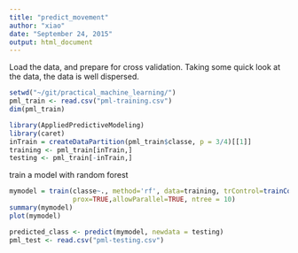 ```yaml
---
title: "predict_movement"
author: "xiao"
date: "September 24, 2015"
output: html_document
---
```


Load the data, and prepare for cross validation. Taking some quick look at the data, the data is well dispersed.

```r
setwd("~/git/practical_machine_learning/")
pml_train <- read.csv("pml-training.csv")
dim(pml_train)

library(AppliedPredictiveModeling)
library(caret)
inTrain = createDataPartition(pml_train$classe, p = 3/4)[[1]]
training <- pml_train[inTrain,]
testing <- pml_train[-inTrain,]
```

train a model with random forest

```r
mymodel = train(classe~., method='rf', data=training, trControl=trainControl(method="cv",number=5),
                prox=TRUE,allowParallel=TRUE, ntree = 10)
summary(mymodel)
plot(mymodel)

predicted_class <- predict(mymodel, newdata = testing)
pml_test <- read.csv("pml-testing.csv")
```

